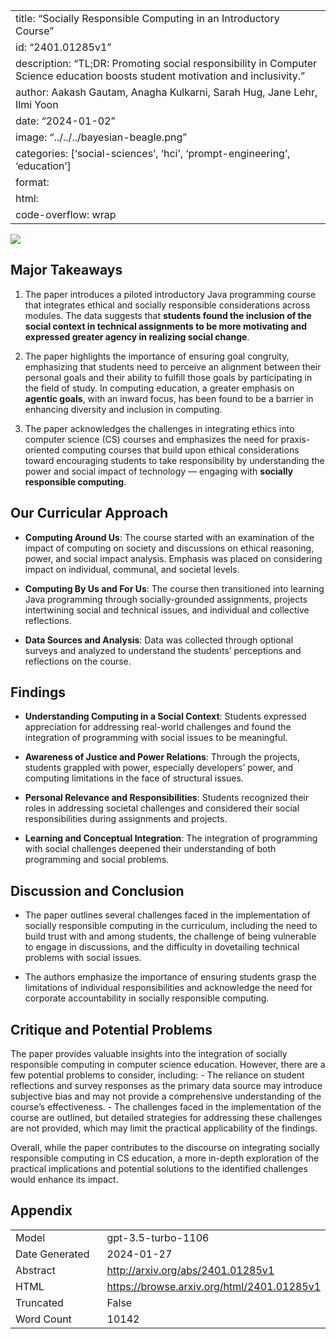 
---
title: "Socially Responsible Computing in an Introductory Course"
id: "2401.01285v1"
description: "TL;DR: Promoting social responsibility in Computer Science education boosts student motivation and inclusivity."
author: Aakash Gautam, Anagha Kulkarni, Sarah Hug, Jane Lehr, Ilmi Yoon
date: "2024-01-02"
image: "../../../bayesian-beagle.png"
categories: ['social-sciences', 'hci', 'prompt-engineering', 'education']
format:
  html:
    code-overflow: wrap
---

![](None)

## Major Takeaways

1. The paper introduces a piloted introductory Java programming course that integrates ethical and socially responsible considerations across modules. The data suggests that **students found the inclusion of the social context in technical assignments to be more motivating and expressed greater agency in realizing social change**.

2. The paper highlights the importance of ensuring goal congruity, emphasizing that students need to perceive an alignment between their personal goals and their ability to fulfill those goals by participating in the field of study. In computing education, a greater emphasis on **agentic goals**, with an inward focus, has been found to be a barrier in enhancing diversity and inclusion in computing.

3. The paper acknowledges the challenges in integrating ethics into computer science (CS) courses and emphasizes the need for praxis-oriented computing courses that build upon ethical considerations toward encouraging students to take responsibility by understanding the power and social impact of technology — engaging with **socially responsible computing**.

## Our Curricular Approach

- **Computing Around Us**: The course started with an examination of the impact of computing on society and discussions on ethical reasoning, power, and social impact analysis. Emphasis was placed on considering impact on individual, communal, and societal levels.

- **Computing By Us and For Us**: The course then transitioned into learning Java programming through socially-grounded assignments, projects intertwining social and technical issues, and individual and collective reflections. 

- **Data Sources and Analysis**: Data was collected through optional surveys and analyzed to understand the students' perceptions and reflections on the course.

## Findings

- **Understanding Computing in a Social Context**: Students expressed appreciation for addressing real-world challenges and found the integration of programming with social issues to be meaningful.

- **Awareness of Justice and Power Relations**: Through the projects, students grappled with power, especially developers’ power, and computing limitations in the face of structural issues.

- **Personal Relevance and Responsibilities**: Students recognized their roles in addressing societal challenges and considered their social responsibilities during assignments and projects.

- **Learning and Conceptual Integration**: The integration of programming with social challenges deepened their understanding of both programming and social problems.

## Discussion and Conclusion

- The paper outlines several challenges faced in the implementation of socially responsible computing in the curriculum, including the need to build trust with and among students, the challenge of being vulnerable to engage in discussions, and the difficulty in dovetailing technical problems with social issues.

- The authors emphasize the importance of ensuring students grasp the limitations of individual responsibilities and acknowledge the need for corporate accountability in socially responsible computing.

## Critique and Potential Problems

The paper provides valuable insights into the integration of socially responsible computing in computer science education. However, there are a few potential problems to consider, including:
- The reliance on student reflections and survey responses as the primary data source may introduce subjective bias and may not provide a comprehensive understanding of the course's effectiveness.
- The challenges faced in the implementation of the course are outlined, but detailed strategies for addressing these challenges are not provided, which may limit the practical applicability of the findings.

Overall, while the paper contributes to the discourse on integrating socially responsible computing in CS education, a more in-depth exploration of the practical implications and potential solutions to the identified challenges would enhance its impact.

## Appendix

|          |          |
|----------|----------|
| Model     | gpt-3.5-turbo-1106       |
| Date Generated     | 2024-01-27       |
| Abstract | [http://arxiv.org/abs/2401.01285v1](http://arxiv.org/abs/2401.01285v1)        |
| HTML     | [https://browse.arxiv.org/html/2401.01285v1](https://browse.arxiv.org/html/2401.01285v1)       |
| Truncated       | False       |
| Word Count       | 10142       |